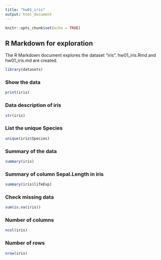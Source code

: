 ```yaml
---
title: "hw01_iris"
output: html_document
---
```


```r
knitr::opts_chunk$set(echo = TRUE)
```

## R Markdown for exploration
The R Markdown document explores the dataset "iris". hw01_iris.Rmd and hw01_iris.md are created. 

```r
library(datasets)
```

### Show the data
```r
print(iris)
```

### Data description of iris
```r
str(iris)
```

### List the unique Species
```r
unique(iris$Species)
```

### Summary of the data
```r
summary(iris)
```

### Summary of column Sepal.Length in iris
```r
summary(iris$lifeExp)
```

### Check missing data
```r
sum(is.na(iris))
```

### Number of columns 
```r
ncol(iris)
```

### Number of rows
```r
nrow(iris)
```






